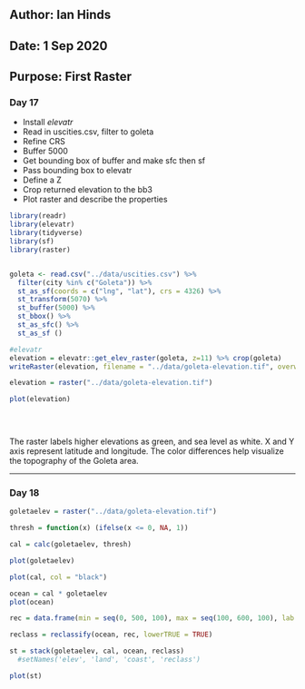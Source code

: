 ## Author: Ian Hinds
## Date: 1 Sep 2020
## Purpose: First Raster

### Day 17
- Install *elevatr*
- Read in uscities.csv, filter to goleta
- Refine CRS
- Buffer 5000
- Get bounding box of buffer and make sfc then sf
- Pass bounding box to elevatr
- Define a Z
- Crop returned elevation to the bb3
- Plot raster and describe the properties
```r
library(readr)
library(elevatr)
library(tidyverse)
library(sf)
library(raster)


goleta <- read.csv("../data/uscities.csv") %>%
  filter(city %in% c("Goleta")) %>%
  st_as_sf(coords = c("lng", "lat"), crs = 4326) %>%
  st_transform(5070) %>%
  st_buffer(5000) %>%
  st_bbox() %>%
  st_as_sfc() %>%
  st_as_sf ()

#elevatr
elevation = elevatr::get_elev_raster(goleta, z=11) %>% crop(goleta)
writeRaster(elevation, filename = "../data/goleta-elevation.tif", overwrite = TRUE)

elevation = raster("../data/goleta-elevation.tif")

plot(elevation)

                         
                        


```

The raster labels higher elevations as green, and sea level as white. X and Y axis represent latitude and longitude. The color differences help visualize the topography of the Goleta area.

*****

### Day 18





```r
goletaelev = raster("../data/goleta-elevation.tif")

thresh = function(x) (ifelse(x <= 0, NA, 1))

cal = calc(goletaelev, thresh)

plot(goletaelev)

plot(cal, col = "black")

ocean = cal * goletaelev
plot(ocean)

rec = data.frame(min = seq(0, 500, 100), max = seq(100, 600, 100), lab = c(0:5))

reclass = reclassify(ocean, rec, lowerTRUE = TRUE)

st = stack(goletaelev, cal, ocean, reclass) 
  #setNames('elev', 'land', 'coast', 'reclass') 

plot(st)

```

